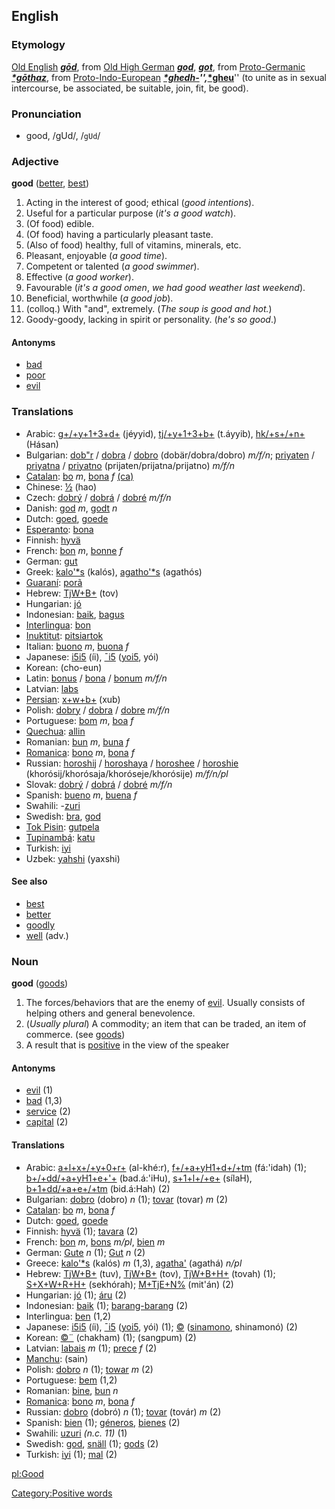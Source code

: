 ==English==
===Etymology===
[[Old English]] '''''[[gōd]]''''', from [[Old High German]] '''''[[god]]''''', '''''[[got]]''''', from [[Proto-Germanic]] '''''[[*gōthaz]]''''', from [[Proto-Indo-European]] '''''[[*ghedh-]]''''', '''''[[*gheu]]''''' (to unite as in sexual intercourse, be associated, be suitable, join, fit, be good).

===Pronunciation===
*good, /gUd/, /<tt>gUd</tt>/

===Adjective===
'''good''' ([[better]], [[best]])

#Acting in the interest of good; ethical (''good intentions'').
#Useful for a particular purpose (''it's a good watch'').
#(Of food) edible.
#(Of food) having a particularly pleasant taste.
#(Also of food) healthy, full of vitamins, minerals, etc.
#Pleasant, enjoyable (''a good time'').
#Competent or talented (''a good swimmer'').
#Effective (''a good worker'').
#Favourable (''it's a good omen'', ''we had good weather last weekend'').
#Beneficial, worthwhile (''a good job'').
#(colloq.) With "and", extremely. (''The soup is good and hot.'')
# Goody-goody, lacking in spirit or personality. (''he's so good''.)

====Antonyms====
* [[bad]]
* [[poor]]
* [[evil]]

===Translations===
*Arabic: [[g+y+d+|g+/+y+1+3+d+]] (jéyyid), [[tjy+b+|tj/+y+1+3+b+]] (t.áyyib), [[hks+n+|hk/+s+/+n+]] (Hásan)
*Bulgarian: [[dob"r]] / [[dobra]] / [[dobro]] (dobär/dobra/dobro) ''m/f/n''; [[priyaten]] / [[priyatna]] / [[priyatno]] (prijaten/prijatna/prijatno) ''m/f/n''
*[[Catalan]]: [[bo]] ''m'', [[bona]] ''f'' [[:ca:bo|(ca)]] 
*Chinese: [[½]] (hao)
*Czech: [[dobrý]] / [[dobrá]] / [[dobré]] ''m/f/n''
*Danish: [[god]] ''m'', [[godt]] ''n''
*Dutch: [[goed]], [[goede]]
*[[Esperanto]]: [[bona]]
*Finnish: [[hyvä]]
*French: [[bon]] ''m'', [[bonne]] ''f''
*German: [[gut#German|gut]]
*Greek: [[kalo'*s]] (kalós), [[agatho'*s]] (agathós)
*[[Guaraní]]: [[porã]]
*Hebrew: [[TjW+B+]] (tov)
*Hungarian: [[jó]]
*Indonesian: [[baik]], [[bagus]]
*[[Interlingua]]: [[bon]]
*[[Inuktitut]]: [[pitsiartok]]
*Italian: [[buono]] ''m'', [[buona]] ''f''
*Japanese: [[i5i5]] (íi), [[¯i5]] ([[yoi5]], yói)
*Korean: [[]] (cho-eun)
*Latin: [[bonus]] / [[bona]] / [[bonum]] ''m/f/n''
*Latvian: [[labs]]
*[[Persian]]: [[x+w+b+]] (xub)
*Polish: [[dobry]] / [[dobra]] / [[dobre]] ''m/f/n''
*Portuguese: [[bom]] ''m'', [[boa]] ''f''
*[[Quechua]]: [[allin]]
*Romanian: [[bun]] ''m'', [[buna]] ''f''
*[[Romanica]]: [[bono]] ''m'', [[bona]] ''f''
*Russian: [[horoshij]] / [[horoshaya]] / [[horoshee]] / [[horoshie]] (khorósij/khorósaja/khoróseje/khorósije) ''m/f/n/pl''
*Slovak: [[dobrý]] / [[dobrá]] / [[dobré]] ''m/f/n''
*Spanish: [[bueno]] ''m'', [[buena]] ''f''
*Swahili: -[[zuri]]
*Swedish: [[bra#Swedish|bra]], [[god#Swedish|god]]
*[[Tok Pisin]]: [[gutpela]]
*[[Tupinambá]]: [[katu]]
*Turkish: [[iyi]]
*Uzbek: [[yahshi]] (yaxshi)

====See also====
*[[best]]
*[[better]]
*[[goodly]]
*[[well]] (adv.)

===Noun===
'''good''' ([[goods]])

#The forces/behaviors that are the enemy of [[evil]].  Usually consists of helping others and general benevolence.
#(''Usually plural'') A commodity; an item that can be traded, an item of commerce. (see [[goods]])
#A result that is [[positive]] in the view of the speaker

====Antonyms====
*[[evil]] (1)
*[[bad]] (1,3)
*[[service]] (2)
*[[capital]] (2)

====Translations====
*Arabic: [[a+l+x+y+r+|a+l+x+/+y+0+r+]] (al-khé:r), [[f+a+yHd+tm|f+/+a+yH1+d+/+tm]] (fá:'idah) (1); [[b+dda+yHe+|b+/+dd/+a+yH1+e+'+]] (bad.á:'iH<vcd>u), [[s+l+e+|s+1+l+/+e+]] (sílaH<vcd>), [[b+dda+e+tm|b+1+dd/+a+e+/+tm]] (bid.á:H<vcd>ah) (2)
*Bulgarian: [[dobro]] (dobro) ''n'' (1); [[tovar]] (tovar) ''m'' (2)
*[[Catalan]]: [[bo]] ''m'', [[bona]] ''f''
*Dutch: [[goed]], [[goede]]
*Finnish: [[hyvä]] (1); [[tavara]] (2)
*French: [[bon]] ''m'', [[bons]] ''m/pl'', [[bien]] ''m''
*German: [[Gute]] ''n'' (1); [[Gut]] ''n'' (2)
*Greece: [[kalo'*s]] (kalós) ''m'' (1,3), [[agatha']] (agathá) ''n/pl''
*Hebrew: [[TjW+B+]] (tuv), [[TjW+B+]] (tov), [[TjW+B+H+]] (tovah) (1); [[S+X+W+R+H+]] (sekhórah); [[M+TjE+N%]] (mit'án) (2)
*Hungarian: [[jó]] (1); [[áru]] (2)
*Indonesian: [[baik]] (1); [[barang-barang]] (2)
*Interlingua: [[ben]] (1,2)
*Japanese: [[i5i5]] (íi), [[¯i5]] ([[yoi5]], yói) (1); [[©]] ([[sinamono]], shinamonó) (2)
*Korean: [[©¨]] (chakham) (1); [[]] (sangpum) (2)
*Latvian: [[labais]] ''m'' (1); [[prece]] ''f'' (2)
*[[Manchu]]: (sain)
*Polish: [[dobro]] ''n'' (1); [[towar]] ''m'' (2)
*Portuguese: [[bem]] (1,2)
*Romanian: [[bine]], [[bun]] ''n'' 
*[[Romanica]]: [[bono]] ''m'', [[bona]] ''f''
*Russian: [[dobro]] (dobró) ''n'' (1); [[tovar]] (továr) ''m'' (2)
*Spanish: [[bien]] (1); [[géneros]], [[bienes]] (2)
*Swahili: [[uzuri]] ''(n.c. 11)'' (1)
*Swedish: [[god]], [[snäll]] (1); [[gods]] (2)
*Turkish: [[iyi]] (1); [[mal]] (2)

[[Category:Positive words]]

[[pl:Good]]